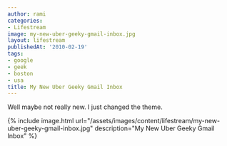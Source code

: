 ```yaml
---
author: rami
categories:
- Lifestream
image: my-new-uber-geeky-gmail-inbox.jpg
layout: lifestream
publishedAt: '2010-02-19'
tags:
- google
- geek
- boston
- usa
title: My New Uber Geeky Gmail Inbox
---
```


Well maybe not really new. I just changed the theme.

{% include image.html url="/assets/images/content/lifestream/my-new-uber-geeky-gmail-inbox.jpg" description="My New Uber Geeky Gmail Inbox" %}